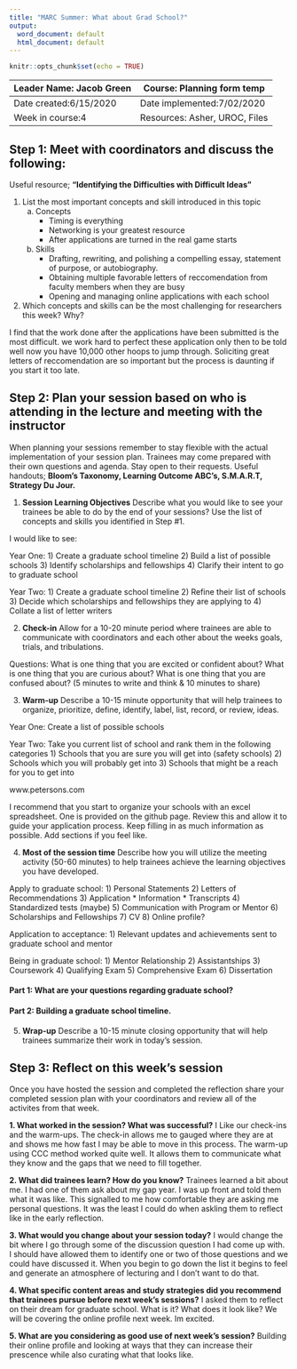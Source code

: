 ```yaml
---
title: "MARC Summer: What about Grad School?"
output:
  word_document: default
  html_document: default
---
```


```r
knitr::opts_chunk$set(echo = TRUE)
```

| Leader Name: Jacob Green | Course: Planning form temp     |
|--------------------------|--------------------------------|
| Date created:6/15/2020   | Date implemented:7/02/2020     |
| Week in course:4         | Resources: Asher, UROC, Files  |

## Step 1: Meet with coordinators and discuss the following:
Useful resource; **"Identifying the Difficulties with Difficult Ideas"**

1. List the most important concepts and skill introduced in this topic
    a. Concepts
        * Timing is everything
        * Networking is your greatest resource
        * After applications are turned in the real game starts
    b. Skills
        * Drafting, rewriting, and polishing a compelling essay, statement of purpose, or autobiography.
        * Obtaining multiple favorable letters of reccomendation from faculty members when they are busy
        * Opening and managing online applications with each school

2. Which concepts and skills can be the most challenging for researchers this week? Why?

I find that the work done after the applications have been submitted is the most difficult. we work hard to perfect these application only then to be told well now you have 10,000 other hoops to jump through. Soliciting great letters of reccomendation are so important but the process is daunting if you start it too late.

## Step 2: Plan your session based on who is attending in the lecture and meeting with the instructor
When planning your sessions remember to stay flexible with the actual implementation of your session plan. Trainees may come prepared with their own questions and agenda. Stay open to their requests. Useful handouts; **Bloom's Taxonomy, Learning Outcome ABC's, S.M.A.R.T, Strategy Du Jour.**

1. **Session Learning Objectives**
Describe what you would like to see your trainees be able to do by the end of your sessions? Use the list of concepts and skills you identified in Step #1. 

I would like to see:

Year One:
1) Create a graduate school timeline
2) Build a list of possible schools
3) Identify scholarships and fellowships
4) Clarify their intent to go to graduate school

Year Two:
1) Create a graduate school timeline
2) Refine their list of schools
3) Decide which scholarships and fellowships they are applying to
4) Collate a list of letter writers

2. **Check-in**
Allow for a 10-20 minute period where trainees are able to communicate with coordinators and each other about the weeks goals, trials, and tribulations.

Questions: What is one thing that you are excited or confident about? What is one thing that you are curious about? What is one thing that you are confused about? (5 minutes to write and think & 10 minutes to share)

3. **Warm-up**
Describe a 10-15 minute opportunity that will help trainees to organize, prioritize, define, identify, label, list, record, or review, ideas.

Year One: Create a list of possible schools

Year Two: Take you current list of school and rank them in the following categories
1) Schools that you are sure you will get into (safety schools)
2) Schools which you will probably get into
3) Schools that might be a reach for you to get into

www.petersons.com

I recommend that you start to organize your schools with an excel spreadsheet. One is provided on the github page. Review this and allow it to guide your application process. Keep filling in as much information as possible. Add sections if you feel like. 

4. **Most of the session time**
Describe how you will utilize the meeting activity (50-60 minutes) to help trainees achieve the learning objectives you have developed. 

Apply to graduate school:
1) Personal Statements
2) Letters of Recommendations
3) Application
    * Information
    * Transcripts
4) Standardized tests (maybe)
5) Communication with Program or Mentor
6) Scholarships and Fellowships
7) CV
8) Online profile?

Application to acceptance:
1) Relevant updates and achievements sent to graduate school and mentor

Being in graduate school:
1) Mentor Relationship
2) Assistantships
3) Coursework
4) Qualifying Exam
5) Comprehensive Exam
6) Dissertation 

#### Part 1: What are your questions regarding graduate school?

#### Part 2: Building a graduate school timeline.

5. **Wrap-up**
Describe a 10-15 minute closing opportunity that will help trainees summarize their work in today's session. 

## Step 3: Reflect on this week's session
Once you have hosted the session and completed the reflection share your completed session plan with your coordinators and review all of the activites from that week.

**1. What worked in the session? What was successful?**
I Like our check-ins and the warm-ups. The check-in allows me to gauged where they are at and shows me how fast I may be able to move in this process. The warm-up using CCC method worked quite well. It allows them to communicate what they know and the gaps that we need to fill together.

**2. What did trainees learn? How do you know?**
Trainees learned a bit about me. I had one of them ask about my gap year. I was up front and told them what it was like. This signalled to me how comfortable they are asking me personal questions. It was the least I could do when askling them to reflect like in the early reflection.

**3. What would you change about your session today?**
I would change the bit where I go through some of the discussion question I had come up with. I should have allowed them to identify one or two of those questions and we could have discussed it. When you begin to go down the list it begins to feel and generate an atmosphere of lecturing and I don't want to do that.

**4. What specific content areas and study strategies did you recommend that trainees pursue before next week's sessions?**
I asked them to reflect on their dream for graduate school. What is it? What does it look like? We will be covering the online profile next week. Im excited.

**5. What are you considering as good use of next week's session?**
Building their online profile and looking at ways that they can increase their prescence while also curating what that looks like.

